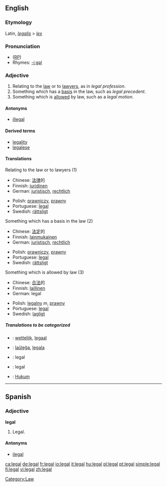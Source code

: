 ==English==

{{rank|winter|expect|nation|964|legal|spread|enter|consider}}


===Etymology===
Latin, ''[[legalis]]'' > ''[[lex]]''

===Pronunciation===
* ([[RP]]) {{IPA|/liːɡl/}}
*Rhymes: [[Rhymes:English:-iːɡəl|-iːɡəl]]

===Adjective===
{{en-adj}}

# Relating to the [[law]] or to [[lawyer]]s, as in ''legal profession''.
# Something which has a [[basis]] in the law, such as ''legal precedent''.
# Something which is [[allow]]ed by law, such as a ''legal motion''.

====Antonyms====
*[[illegal]]

====Derived terms====
*[[legality]]
*[[legalese]]

====Translations====
;Relating to the law or to lawyers (1)
{{top}}
*Chinese: [[法律]]的
*Finnish: [[juridinen]]
*German: [[juristisch]], [[rechtlich]]
{{mid}}
*Polish: [[prawniczy]], [[prawny]]
*Portuguese: [[legal#Portuguese|legal]]
*Swedish: [[rättsligt]]
{{bottom}}

;Something which has a basis in the law (2)
{{top}}
*Chinese: [[法定]]的
*Finnish: [[lainmukainen]]
*German: [[juristisch]], [[rechtlich]]
{{mid}}
*Polish: [[prawniczy]], [[prawny]]
*Portuguese: [[legal#Portuguese|legal]]
*Swedish: [[rättsligt]]
{{bottom}}

;Something which is allowed by law (3)
{{top}}
*Chinese: [[合法]]的
*Finnish: [[laillinen]]
*German: legal
{{mid}}
*Polish: [[legalny]] ''m'', [[prawny]]
*Portuguese: [[legal#Portuguese|legal]]
*Swedish: [[lagligt]]
{{bottom}}

=====Translations to be categorized=====
{{checktrans}}
{{top}}
*{{ttbc|Dutch}}: [[wettelijk]], [[legaal]]
*{{ttbc|Esperanto}}: [[laŭleĝa]], [[legala]]
*{{ttbc|Interlingua}}: legal
{{mid}}
*{{ttbc|Spanish}}: legal
*{{ttbc|Indonesian}}: [[Hukum]]
{{bottom}}

[[Category:Law]]

----

==Spanish==
===Adjective===
'''legal'''
# Legal.

====Antonyms====
*[[ilegal]]

[[ca:legal]]
[[de:legal]]
[[fr:legal]]
[[io:legal]]
[[it:legal]]
[[hu:legal]]
[[pl:legal]]
[[pt:legal]]
[[simple:legal]]
[[fi:legal]]
[[vi:legal]]
[[zh:legal]]